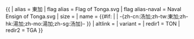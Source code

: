 {{ {{{1<noinclude>|country showdata</noinclude>}}}
| alias = 東加
| flag alias = Flag of Tonga.svg
| flag alias-naval = Naval Ensign of Tonga.svg
| size = {{{size|}}}
| name = {{#if: {{{name|}}} | {{{name|}}} | -{zh-cn:汤加;zh-tw:東加;zh-hk:湯加;zh-mo:湯加;zh-sg:汤加}- }}
| altlink = {{{altlink|}}}
| variant = {{{variant|}}}
<noinclude>
| redir1 = TON
| redir2 = TGA
</noinclude>
}}